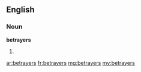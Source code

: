 ==English==

===Noun===
'''betrayers'''

# {{plural of|betrayer}}

[[ar:betrayers]]
[[fr:betrayers]]
[[mg:betrayers]]
[[my:betrayers]]